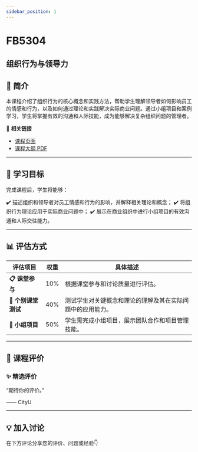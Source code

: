 ```yaml
---
sidebar_position: 1
---
```


# FB5304
## 组织行为与领导力

## **📘 简介**
本课程介绍了组织行为的核心概念和实践方法，帮助学生理解领导者如何影响员工的情感和行为，以及如何通过理论和实践解决实际商业问题。通过小组项目和案例学习，学生将掌握有效的沟通和人际技能，成为能够解决复杂组织问题的管理者。

🔗 **相关链接**
- [课程页面](https://www.cityu.edu.hk/catalogue/pg/202425/course/FB5304.htm)
- [课程大纲 PDF](https://www.cityu.edu.hk/catalogue/pg/202425/course/FB5304.pdf)

---

## **🎯 学习目标**

完成课程后，学生将能够：

✔️ 描述组织和领导者对员工情感和行为的影响，并解释相关理论和概念；
✔️ 将组织行为理论应用于实际商业问题中；
✔️ 展示在商业组织中进行小组项目的有效沟通和人际交往能力。

---

## **📊 评估方式**

| **评估项目**          | **权重** | **具体描述**                                                                                     |
|----------------------|---------|-----------------------------------------------------------------------------------------------|
| **📋 课堂参与**       | 10%     | 根据课堂参与和讨论质量进行评估。                                                               |
| **📝 个别课堂测试**   | 40%     | 测试学生对关键概念和理论的理解及其在实际问题中的应用能力。                                       |
| **📄 小组项目**       | 50%     | 学生需完成小组项目，展示团队合作和项目管理技能。                                               |

---

## **💬 课程评价**

### ✨ **精选评价**
<div className={commentStyles.commentBox}>
    <p className={commentStyles.commentText}>
        “期待你的评价。”
    </p>
    <p className={commentStyles.commentAuthor}>—— CityU</p>
</div>

---

## **💡 加入讨论**

在下方评论分享您的评价、问题或经验👇
<Utterances />